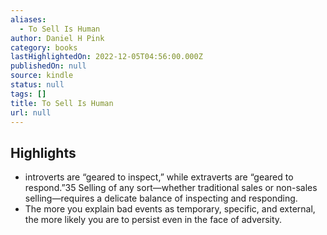 ```yaml
---
aliases:
  - To Sell Is Human
author: Daniel H Pink
category: books
lastHighlightedOn: 2022-12-05T04:56:00.000Z
publishedOn: null
source: kindle
status: null
tags: []
title: To Sell Is Human
url: null
---
```

## Highlights

- introverts are “geared to inspect,” while extraverts are “geared to respond.”35 Selling of any sort—whether traditional sales or non-sales selling—requires a delicate balance of inspecting and responding.
- The more you explain bad events as temporary, specific, and external, the more likely you are to persist even in the face of adversity.
